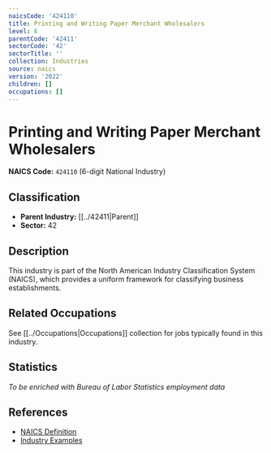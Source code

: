 ```yaml
---
naicsCode: '424110'
title: Printing and Writing Paper Merchant Wholesalers
level: 6
parentCode: '42411'
sectorCode: '42'
sectorTitle: ''
collection: Industries
source: naics
version: '2022'
children: []
occupations: []
---
```

# Printing and Writing Paper Merchant Wholesalers

**NAICS Code:** `424110` (6-digit National Industry)

## Classification

- **Parent Industry:** [[../42411|Parent]]
- **Sector:** 42

## Description

This industry is part of the North American Industry Classification System (NAICS), which provides a uniform framework for classifying business establishments.

## Related Occupations

See [[../Occupations|Occupations]] collection for jobs typically found in this industry.

## Statistics

*To be enriched with Bureau of Labor Statistics employment data*

## References

- [NAICS Definition](https://www.census.gov/naics/)
- [Industry Examples](https://www.census.gov/naics/2022NAICS/)
